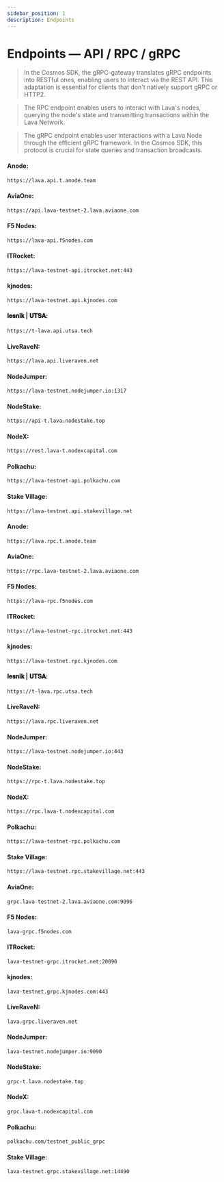 ```yaml
---
sidebar_position: 1
description: Endpoints
---
```



# Endpoints — API / RPC / gRPC

> In the Cosmos SDK, the gRPC-gateway translates gRPC endpoints into RESTful ones, enabling users to interact via the REST API. This adaptation is essential for clients that don't natively support gRPC or HTTP2.

> The RPC endpoint enables users to interact with Lava's nodes, querying the node's state and transmitting transactions within the Lava Network.

> The gRPC endpoint enables user interactions with a Lava Node through the efficient gRPC framework. In the Cosmos SDK, this protocol is crucial for state queries and transaction broadcasts.

<Tabs>
  <TabItem value="api" label="API" default>

#### Anode:
```bash
https://lava.api.t.anode.team
```

#### AviaOne:
```bash
https://api.lava-testnet-2.lava.aviaone.com
```

#### F5 Nodes:
```bash
https://lava-api.f5nodes.com
```

#### ITRocket:
```bash 
https://lava-testnet-api.itrocket.net:443
```

#### kjnodes:
```bash 
https://lava-testnet.api.kjnodes.com
```

#### 𝐥𝐞𝐬𝐧𝐢𝐤 | 𝐔𝐓𝐒𝐀:
```bash 
https://t-lava.api.utsa.tech
```

#### LiveRaveN:
```bash 
https://lava.api.liveraven.net
```

#### NodeJumper:
```bash 
https://lava-testnet.nodejumper.io:1317
```

#### NodeStake:
```bash 
https://api-t.lava.nodestake.top
```

#### NodeX:
```bash 
https://rest.lava-t.nodexcapital.com
```

#### Polkachu:
```bash 
https://lava-testnet-api.polkachu.com
```

#### Stake Village:
```bash 
https://lava-testnet.api.stakevillage.net
```

  </TabItem>
  <TabItem value="rpc" label="RPC">

#### Anode:
```bash
https://lava.rpc.t.anode.team
```

#### AviaOne:
```bash
https://rpc.lava-testnet-2.lava.aviaone.com
```

#### F5 Nodes:
```bash
https://lava-rpc.f5nodes.com
```

#### ITRocket:
```bash 
https://lava-testnet-rpc.itrocket.net:443
```

#### kjnodes:
```bash 
https://lava-testnet.rpc.kjnodes.com
```

#### 𝐥𝐞𝐬𝐧𝐢𝐤 | 𝐔𝐓𝐒𝐀:
```bash 
https://t-lava.rpc.utsa.tech
```

#### LiveRaveN:
```bash 
https://lava.rpc.liveraven.net
```

#### NodeJumper:
```bash 
https://lava-testnet.nodejumper.io:443
```

#### NodeStake:
```bash 
https://rpc-t.lava.nodestake.top
```

#### NodeX:
```bash 
https://rpc.lava-t.nodexcapital.com
```

#### Polkachu:
```bash 
https://lava-testnet-rpc.polkachu.com
```

#### Stake Village:
```bash 
https://lava-testnet.rpc.stakevillage.net:443
```

  </TabItem>
  <TabItem value="grpc" label="gRPC">

#### AviaOne:
```bash
grpc.lava-testnet-2.lava.aviaone.com:9096
```

#### F5 Nodes:
```bash
lava-grpc.f5nodes.com
```

#### ITRocket:
```bash 
lava-testnet-grpc.itrocket.net:20090
```

#### kjnodes:
```bash 
lava-testnet.grpc.kjnodes.com:443
```

#### LiveRaveN:
```bash 
lava.grpc.liveraven.net
```

#### NodeJumper:
```bash 
lava-testnet.nodejumper.io:9090
```

#### NodeStake:
```bash 
grpc-t.lava.nodestake.top
```

#### NodeX:
```bash 
grpc.lava-t.nodexcapital.com
```

#### Polkachu:
```bash 
polkachu.com/testnet_public_grpc
```

#### Stake Village:
```bash 
lava-testnet.grpc.stakevillage.net:14490
```

  </TabItem>
</Tabs>
